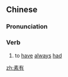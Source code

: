 ==Chinese==
{{zh-forms}}

===Pronunciation===
{{zh-pron
|m=sùyǒu
|mn=sò͘-iú
|cat=v
}}

===Verb===
{{zh-verb}}

# to [[have]] [[always]] [[had]]

[[zh:素有]]